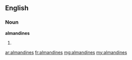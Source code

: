 ==English==

===Noun===
'''almandines'''

# {{plural of|almandine}}

[[ar:almandines]]
[[fr:almandines]]
[[mg:almandines]]
[[my:almandines]]
